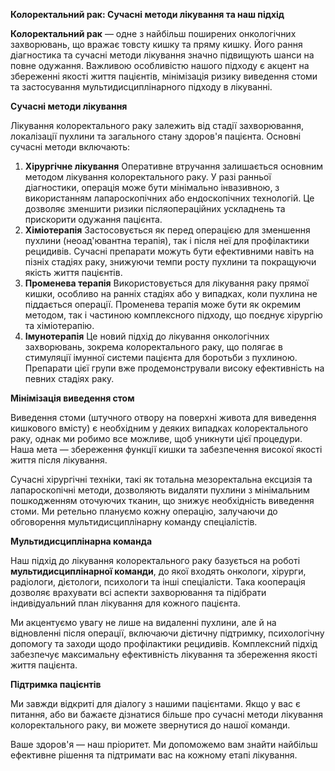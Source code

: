 ﻿**Колоректальний рак: Сучасні методи лікування та наш підхід**

**Колоректальний рак** — одне з найбільш поширених онкологічних захворювань, що вражає товсту кишку та пряму кишку. Його рання діагностика та сучасні методи лікування значно підвищують шанси на повне одужання. Важливою особливістю нашого підходу є акцент на збереженні якості життя пацієнтів, мінімізація ризику виведення стоми та застосування мультидисциплінарного підходу в лікуванні.

**Сучасні методи лікування**

Лікування колоректального раку залежить від стадії захворювання, локалізації пухлини та загального стану здоров'я пацієнта. Основні сучасні методи включають:

1. **Хірургічне лікування**
   Оперативне втручання залишається основним методом лікування колоректального раку. У разі ранньої діагностики, операція може бути мінімально інвазивною, з використанням лапароскопічних або ендоскопічних технологій. Це дозволяє зменшити ризики післяопераційних ускладнень та прискорити одужання пацієнта.
1. **Хіміотерапія**
   Застосовується як перед операцією для зменшення пухлини (неоад'ювантна терапія), так і після неї для профілактики рецидивів. Сучасні препарати можуть бути ефективними навіть на пізніх стадіях раку, знижуючи темпи росту пухлини та покращуючи якість життя пацієнтів.
1. **Променева терапія**
   Використовується для лікування раку прямої кишки, особливо на ранніх стадіях або у випадках, коли пухлина не піддається операції. Променева терапія може бути як окремим методом, так і частиною комплексного підходу, що поєднує хірургію та хіміотерапію.
1. **Імунотерапія**
   Це новий підхід до лікування онкологічних захворювань, зокрема колоректального раку, що полягає в стимуляції імунної системи пацієнта для боротьби з пухлиною. Препарати цієї групи вже продемонстрували високу ефективність на певних стадіях раку.

**Мінімізація виведення стом**

Виведення стоми (штучного отвору на поверхні живота для виведення кишкового вмісту) є необхідним у деяких випадках колоректального раку, однак ми робимо все можливе, щоб уникнути цієї процедури. Наша мета — збереження функції кишки та забезпечення високої якості життя після лікування.

Сучасні хірургічні техніки, такі як тотальна мезоректальна ексцизія та лапароскопічні методи, дозволяють видаляти пухлини з мінімальним пошкодженням оточуючих тканин, що знижує необхідність виведення стоми. Ми ретельно плануємо кожну операцію, залучаючи до обговорення мультидисциплінарну команду спеціалістів.

**Мультидисциплінарна команда**

Наш підхід до лікування колоректального раку базується на роботі **мультидисциплінарної команди**, до якої входять онкологи, хірурги, радіологи, дієтологи, психологи та інші спеціалісти. Така кооперація дозволяє врахувати всі аспекти захворювання та підібрати індивідуальний план лікування для кожного пацієнта.

Ми акцентуємо увагу не лише на видаленні пухлини, але й на відновленні після операції, включаючи дієтичну підтримку, психологічну допомогу та заходи щодо профілактики рецидивів. Комплексний підхід забезпечує максимальну ефективність лікування та збереження якості життя пацієнта.

**Підтримка пацієнтів**

Ми завжди відкриті для діалогу з нашими пацієнтами. Якщо у вас є питання, або ви бажаєте дізнатися більше про сучасні методи лікування колоректального раку, ви можете звернутися до нашої команди. 

Ваше здоров'я — наш пріоритет. Ми допоможемо вам знайти найбільш ефективне рішення та підтримати вас на кожному етапі лікування.


